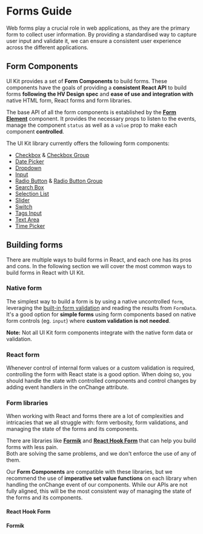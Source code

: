 

<Meta of={FormSamples} name="Docs" />

# Forms Guide

Web forms play a crucial role in web applications, as they are the primary form to collect user information.
By providing a standardised way to capture user input and validate it, we can ensure a consistent user experience across the different applications.

## Form Components

UI Kit provides a set of **Form Components** to build forms. These components have the goals of providing a **consistent React API** to build forms **following the HV Design spec** and
**ease of use and integration with** native HTML form, React forms and form libraries.

The base API of all the form components is established by the **[Form Element](https://lumada-design.github.io/uikit/master/?path=/docs/guides-forms-form-element--docs)** component.
It provides the necessary props to listen to the events, manage the component `status` as well as a `value` prop to make each component **controlled**.

The UI Kit library currently offers the following form components:

- [Checkbox](./?path=/docs/components-checkbox-checkbox--docs) & [Checkbox Group](./?path=/docs/components-checkbox-checkbox-group--docs)
- [Date Picker](./?path=/docs/components-date-picker--docs)
- [Dropdown](./?path=/docs/components-dropdown--docs)
- [Input](./?path=/docs/components-input--docs)
- [Radio Button](./?path=/docs/components-radio-radio--docs) & [Radio Button Group](./?path=/docs/components-radio-radio-group--docs)
- [Search Box](./?path=/docs/components-input-search-box--docs)
- [Selection List](./?path=/docs/components-list-selection-list--docs)
- [Slider](./?path=/docs/components-slider--docs)
- [Switch](./?path=/docs/components-switch--docs)
- [Tags Input](./?path=/docs/components-tag-tags-input--docs)
- [Text Area](./?path=/docs/components-text-area--docs)
- [Time Picker](./?path=/docs/components-time-picker--docs)

## Building forms

There are multiple ways to build forms in React, and each one has its pros and cons. In the following section we will cover the most common ways to build forms in React with UI Kit.

### Native form

The simplest way to build a form is by using a native uncontrolled `form`, leveraging the [built-in form validation](https://developer.mozilla.org/en-US/docs/Learn/Forms/Form_validation#using_built-in_form_validation)
and reading the results from `FormData`.
It's a good option for **simple forms** using form components based on native form controls (eg. `input`) where **custom validation is not needed**.

**Note:** Not all UI Kit form components integrate with the native form data or validation.

<Canvas of={FormSamples.NativeForm} />

### React form

Whenever control of internal form values or a custom validation is required, controlling the form with React state is a good option.
When doing so, you should handle the state with controlled components and control changes by adding event handlers in the onChange attribute.

<Canvas of={FormSamples.ReactForm} />

### Form libraries

When working with React and forms there are a lot of complexities and intricacies that we all struggle with: form verbosity, form validations, and managing the state of the forms and its components.

There are libraries like **[Formik](https://formik.org/)** and **[React Hook Form](https://react-hook-form.com/)** that can help you build forms with less pain.  
Both are solving the same problems, and we don't enforce the use of any of them.

Our **Form Components** are compatible with these libraries, but we recommend the use of **imperative set value functions** on each library when handling the onChange event of our components.
While our APIs are not fully aligned, this will be the most consistent way of managing the state of the forms and its components.

#### React Hook Form

<Canvas of={FormSamples.ReactHookForm} />

#### Formik

<Canvas of={FormSamples.Formik} />
